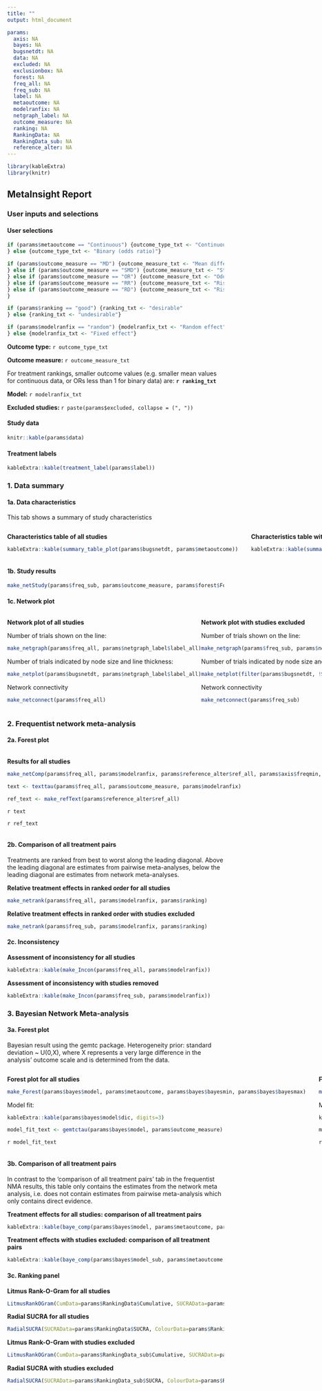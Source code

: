 ```yaml
---
title: ""
output: html_document

params:
  axis: NA
  bayes: NA
  bugsnetdt: NA
  data: NA
  excluded: NA
  exclusionbox: NA
  forest: NA
  freq_all: NA
  freq_sub: NA
  label: NA
  metaoutcome: NA
  modelranfix: NA
  netgraph_label: NA
  outcome_measure: NA
  ranking: NA
  RankingData: NA
  RankingData_sub: NA
  reference_alter: NA
---
```


```r
library(kableExtra)
library(knitr)
```
## MetaInsight Report {.tabset}

### User inputs and selections {.tabset}

#### User selections

```r
if (params$metaoutcome == "Continuous") {outcome_type_txt <- "Continuous (mean difference)"
} else {outcome_type_txt <- "Binary (odds ratio)"}

if (params$outcome_measure == "MD") {outcome_measure_txt <- "Mean difference"
} else if (params$outcome_measure == "SMD") {outcome_measure_txt <- "Standardised mean difference"
} else if (params$outcome_measure == "OR") {outcome_measure_txt <- "Odds ratio"
} else if (params$outcome_measure == "RR") {outcome_measure_txt <- "Risk ratio"
} else if (params$outcome_measure == "RD") {outcome_measure_txt <- "Risk difference"
}

if (params$ranking == "good") {ranking_txt <- "desirable"
} else {ranking_txt <- "undesirable"}

if (params$modelranfix == "random") {modelranfix_txt <- "Random effect"
} else {modelranfix_txt <- "Fixed effect"}

```

**Outcome type:** `r outcome_type_txt`

**Outcome measure:** `r outcome_measure_txt`

For treatment rankings, smaller outcome values (e.g. smaller mean values for continuous data, or ORs less than 1 for binary data) are: **`r ranking_txt`**

**Model:** `r modelranfix_txt`

**Excluded studies: ** `r paste(params$excluded, collapse = (", "))`

#### Study data 

```r
knitr::kable(params$data)
```

#### Treatment labels

```r
kableExtra::kable(treatment_label(params$label))
```


### 1. Data summary {.tabset}

#### 1a. Data characteristics

This tab shows a summary of study characteristics

:::: {style="display: grid; grid-template-columns: 1fr 1fr; grid-column-gap: 30px;"}

::: {}

**Characteristics table of all studies**

```r
kableExtra::kable(summary_table_plot(params$bugsnetdt, params$metaoutcome))
```

:::

::: {}

**Characteristics table with studies excluded**

```r
kableExtra::kable(summary_table_plot(filter(params$bugsnetdt, !Study %in% params$exclusionbox), params$metaoutcome))
```

:::

::::

#### 1b. Study results  

```r
make_netStudy(params$freq_sub, params$outcome_measure, params$forest$ForestHeader, params$forest$ForestTitle)
```


#### 1c. Network plot  

:::: {style="display: flex;"}

::: {}

**Network plot of all studies**

Number of trials shown on the line:

```r
make_netgraph(params$freq_all, params$netgraph_label$label_all)
```

Number of trials indicated by node size and line thickness:

```r
make_netplot(params$bugsnetdt, params$netgraph_label$label_all)
```

Network connectivity

```r
make_netconnect(params$freq_all)
```

:::

::: {}

**Network plot with studies excluded**   

Number of trials shown on the line:

```r
make_netgraph(params$freq_sub, params$netgraph_label$label_excluded)
```

Number of trials indicated by node size and line thickness:

```r
make_netplot(filter(params$bugsnetdt, !Study %in% params$exclusionbox), params$netgraph_label$label_all)
```

Network connectivity

```r
make_netconnect(params$freq_sub)
```

:::

::::

### 2. Frequentist network meta-analysis {.tabset}


#### 2a. Forest plot 

:::: {style="display: grid; grid-template-columns: 1fr 1fr; grid-column-gap: 30px;"}

::: {}

**Results for all studies**

```r
make_netComp(params$freq_all, params$modelranfix, params$reference_alter$ref_all, params$axis$freqmin, params$axis$freqmax)

text <- texttau(params$freq_all, params$outcome_measure, params$modelranfix)

ref_text <- make_refText(params$reference_alter$ref_all)
```

`r text`

`r ref_text`

:::

::: {}

**Results with studies excluded**

```r
make_netComp(params$freq_sub, params$modelranfix, params$reference_alter$ref_sub, params$axis$freqmin_sub, params$axis$freqmax_sub)

text <- texttau(params$freq_sub, params$outcome_measure, params$modelranfix)

ref_text <- make_refText(params$reference_alter$ref_sub)
```

`r text`

`r ref_text`

:::

::::

#### 2b. Comparison of all treatment pairs

Treatments are ranked from best to worst along the leading diagonal. Above the leading diagonal are estimates from pairwise meta-analyses, below the leading diagonal are estimates from network meta-analyses.

**Relative treatment effects in ranked order for all studies**

```r
make_netrank(params$freq_all, params$modelranfix, params$ranking)
```

**Relative treatment effects in ranked order with studies excluded**

```r
make_netrank(params$freq_sub, params$modelranfix, params$ranking)
```


#### 2c. Inconsistency

**Assessment of inconsistency for all studies**

```r
kableExtra::kable(make_Incon(params$freq_all, params$modelranfix))
```

**Assessment of inconsistency with studies removed**

```r
kableExtra::kable(make_Incon(params$freq_sub, params$modelranfix))
```

### 3. Bayesian Network Meta-analysis {.tabset}

#### 3a. Forest plot 

Bayesian result using the gemtc package. 
Heterogeneity prior: standard deviation ~ U(0,X), where X represents a very large difference in the analysis' outcome scale and is determined from the data. 

:::: {style="display: grid; grid-template-columns: 1fr 1fr; grid-column-gap: 30px;"}

::: {}

**Forest plot for all studies**

```r
make_Forest(params$bayes$model, params$metaoutcome, params$bayes$bayesmin, params$bayes$bayesmax)
```

Model fit:

```r
kableExtra::kable(params$bayes$model$dic, digits=3)

model_fit_text <- gemtctau(params$bayes$model, params$outcome_measure)
```


`r model_fit_text`

:::

::: {}

**Forest plot with studies excluded**

```r
make_Forest(params$bayes$model_sub, params$metaoutcome, params$bayes$bayesmin_sub, params$bayes$bayesmax_sub)
```

Model fit:

```r
kableExtra::kable(params$bayes$model_sub$dic, digits=3)

model_sub_text <- gemtctau(params$bayes$model_sub, params$outcome_measure)
```


`r model_sub_text`
:::

::::

#### 3b. Comparison of all treatment pairs

In contrast to the 'comparison of all treatment pairs' tab in the frequentist NMA results, this table only contains the estimates from the network meta analysis, i.e. does not contain estimates from pairwise meta-analysis which only contains direct evidence.

**Treatment effects for all studies: comparison of all treatment pairs**

```r
kableExtra::kable(baye_comp(params$bayes$model, params$metaoutcome, params$outcome_measure))
```


**Treatment effects with studies excluded: comparison of all treatment pairs**

```r
kableExtra::kable(baye_comp(params$bayes$model_sub, params$metaoutcome, params$outcome_measure))
```

#### 3c. Ranking panel

**Litmus Rank-O-Gram for all studies**

```r
LitmusRankOGram(CumData=params$RankingData$Cumulative, SUCRAData=params$RankingData$SUCRA, ColourData=params$RankingData$Colour, colourblind=FALSE)
```

**Radial SUCRA for all studies**

```r
RadialSUCRA(SUCRAData=params$RankingData$SUCRA, ColourData=params$RankingData$Colour, BUGSnetData=params$RankingData$BUGSnetData, colourblind=FALSE)
```

**Litmus Rank-O-Gram with studies excluded**

```r
LitmusRankOGram(CumData=params$RankingData_sub$Cumulative, SUCRAData=params$RankingData_sub$SUCRA, ColourData=params$RankingData_su$Colour, colourblind=FALSE)
```

**Radial SUCRA with studies excluded**

```r
RadialSUCRA(SUCRAData=params$RankingData_sub$SUCRA, ColourData=params$RankingData_sub$Colour, BUGSnetData=params$RankingData_sub$BUGSnetData, colourblind=FALSE)
```

<!-- ```{r} -->
<!-- knitr::kable(ranking_chart(sub = FALSE, params$bayes$model, params$ranking)) -->
<!-- ``` -->

<!-- **Ranking table for all studies - Probability for each treatment to be the best** -->

<!-- ```{r} -->
<!-- knitr::kable(ranking_table(params$bayes$model, params$ranking), digits = 5) -->
<!-- ``` -->

<!-- ```{r} -->
<!-- knitr::kable(ranking_chart(sub = TRUE, params$bayes$model_sub, params$ranking)) -->
<!-- ``` -->

<!-- **Ranking table with studies excluded - Probability for each treatment to be the best** -->

<!-- ```{r} -->
<!-- knitr::kable(ranking_table(params$bayes$model_sub, params$ranking), digits = 5) -->
<!-- ``` -->

<!-- #### 3d. Nodesplit model -->

<!-- #### 3e. Bayesian result details -->

<!-- **Results details for all studies** -->

<!-- ```{r} -->
<!-- params$bayes$model$sumresults -->
<!-- ``` -->

<!-- **Gelman convergence assessment plot for all studies** -->

<!-- ```{r} -->
<!-- gelman.plot(params$bayes$model$mtcResults) -->
<!-- ``` -->

<!-- **Results details with studies excluded** -->

<!-- ```{r} -->
<!-- params$bayes$model_sub$sumresults -->
<!-- ``` -->

<!-- **Gelman convergence assessment plot with studies excluded** -->

<!-- ```{r} -->
<!-- gelman.plot(params$bayes$model_sub$mtcResults) -->
<!-- ``` -->

<!-- #### 3f. Deviance report -->

<!-- **Residual deviance from NMA model and UME inconsistency model for all studies** -->

<!-- ```{r} -->
<!-- scat_plot(params$bayes$model)$p -->
<!-- ``` -->

<!-- **Residual deviance from NMA model and UME inconsistency model with studies excluded** -->

<!-- ```{r} -->
<!-- scat_plot(params$bayes$model_sub)$p -->
<!-- ``` -->

<!-- **Per-arm residual deviance for all studies** -->

<!-- ```{r} -->
<!-- stemplot(params$bayes$model) -->
<!-- ``` -->

<!-- **Per-arm residual deviance for sensitivity analysis** -->

<!-- ```{r} -->
<!-- stemplot(params$bayes$model_sub) -->
<!-- ``` -->

<!-- **Leverage plot for all studies** -->

<!-- ```{r} -->
<!-- levplot(params$bayes$model) -->
<!-- ``` -->

<!-- **Leverage plot for sensitivity analysis** -->

<!-- ```{r} -->
<!-- levplot(params$bayes$model_sub) -->
<!-- ``` -->

<!-- #### 3g. Model details -->

<!-- **3g-1 Model codes for analysis of all studies** -->

<!-- ```{r} -->
<!-- cat(params$bayesmodel$mtcResults$model$code, fill=FALSE, labels=NULL, append=FALSE) -->
<!-- ``` -->

<!-- **3g-2 Initial values**   -->

<!-- ```{r} -->
<!-- params$bayes$model$mtcResults$model$inits -->
<!-- ``` -->

<!-- **3g-4 Deviance details** -->

<!-- NMA consistency model (all studies) -->
<!-- ```{r} -->
<!-- mtc.deviance({params$bayes$model$mtcResults}) -->
<!-- ``` -->

<!-- NMA consistency model  -->

<!-- ```{r} -->
<!-- mtc.deviance({params$bayes$model_sub$mtcResults}) -->
<!-- ``` -->

<!-- UME inconsistency model (all studies) -->
<!-- ```{r} -->
<!-- scat_plot(params$bayes$model)$y -->
<!-- ``` -->

<!-- UME inconsistency model (sensitivity) -->

<!-- ```{r} -->
<!-- scat_plot(params$bayes$model_sub)$y -->
<!-- ``` -->



